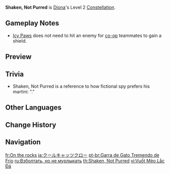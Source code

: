 {{Constellation Infobox
|image       = Constellation Shaken, Not Purred.png
|description = Increases [[Icy Paws]]' DMG by 15%, and increases its shield's DMG Absorption by 15%.<br>Additionally, when paws hit their targets, creates a shield for other nearby characters on the field with 50% of the [[Icy Paws]] shield's DMG Absorption for 5s.
|level       = 2
|character   = Diona
|scale_att1  = Elemental Skill
|utility1    = Shield Improvement
|utility2    = Party Shield
|utility3    = DMG Bonus
|utility4    = Party
}}
'''Shaken, Not Purred''' is [[Diona]]'s Level 2 [[Constellation]].

==Gameplay Notes==
* [[Icy Paws]] does not need to hit an enemy for [[Co-Op Mode|co-op]] teammates to gain a shield.

==Preview==
{{Preview
|file    = Constellation Shaken, Not Purred
}}

==Trivia==
* Shaken, Not Purred is a reference to how fictional spy {{w|James Bond (literary character)|James Bond}} prefers his martini: "{{w|Shaken, not stirred}}."

==Other Languages==
{{Other Languages
|en      = Shaken, Not Purred
|zhs     = 猫爪冰摇
|zhs_rm  = Māo Zhǎo Bīng Yáo
|zht     = 貓爪冰搖
|zht_rm  = Māo Zhǎo Bīng Yáo
|zh_tl   = Cat's Icy Paw Shake
|ja      = クールキャッツクロー
|ja_rm   = Kuuru Kyattsu Kuroo
|ja_tl   = Cool Cat's Claw
|ko      = 꽁꽁젤리 쉐이큰
|ko_rm   = Kkongkkongjelli Swe'ikeun
|ko_tl   = Frozen Jelly Shaken
|es      = Ronroneo glacial
|es_tl   = Glacial Purr
|fr      = On the rocks
|ru      = Взболтать, но не мурлыкать
|ru_tl   = Shaken, Not Purred
|th      = Shaken, Not Purred
|vi      = Vuốt Mèo Lắc Đá
|vi_tl   = Ice-Shaking Cat Claw
|de      = Eiskalte Pfoten
|de_tl   = Icecold Paws
|id      = Shaken, Not Purred
|pt      = Garra de Gato Tremendo de Frio
|pt_tl   = Cat Claw Shivering in Cold
|tr      = Buzul Mırlama
|tr_tl   = Glacial Purr
|it      = Agitato, non "miaoscolato"
|it_tl   = Agitated, Not "Meowxed"
|it_note = {{it|Miaoscolato}} is a {{w|portmanteau}} of {{it|miao|tl=meow}} and {{it|mescolato|tl=mixed.}}
}}

==Change History==
{{Change History|1.1}}

==Navigation==
{{Talent Navbox|Diona}}

[[fr:On the rocks]]
[[ja:クールキャッツクロー]]
[[pt-br:Garra de Gato Tremendo de Frio]]
[[ru:Взболтать, но не мурлыкать]]
[[th:Shaken, Not Purred]]
[[vi:Vuốt Mèo Lắc Đá]]